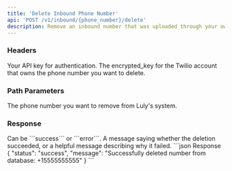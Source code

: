 ```yaml
---
title: 'Delete Inbound Phone Number'
api: 'POST /v1/inbound/{phone_number}/delete'
description: Remove an inbound number that was uploaded through your own Twilio account. See [Enterprise Twilio Integration](https://portal.luly.ai/) for more information.
---
```


### Headers

<ParamField header="authorization" type="string" required={true}>
  Your API key for authentication.
</ParamField>

<ParamField header="encrypted_key" type="string" required={true}>
  The encrypted_key for the Twilio account that owns the phone number you want to delete.
</ParamField>

### Path Parameters

<ParamField path="phone_number" type="string" required={true}>
  The phone number you want to remove from Luly's system.
</ParamField>


### Response

<ResponseField name="status" type="string">
    Can be ```success``` or ```error```.
</ResponseField>

<ResponseField name="message" type="string">
    A message saying whether the deletion succeeded, or a helpful message describing why it failed.
</ResponseField>

<ResponseExample>
```json Response
{
  "status": "success",
  "message": "Successfully deleted number from database: +15555555555"
}
```
</ResponseExample>
